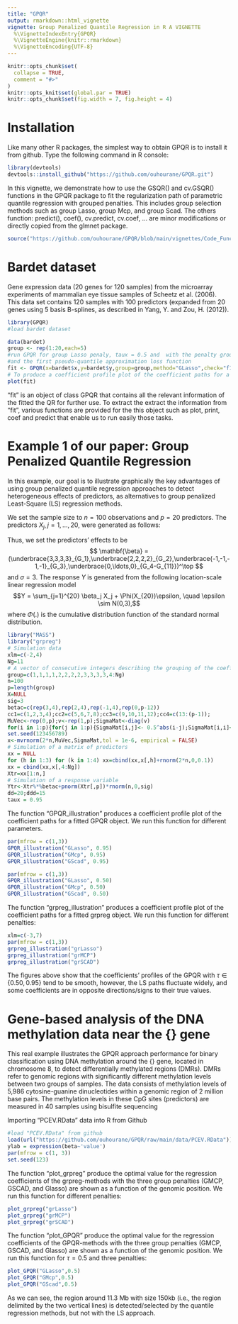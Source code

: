 ```yaml
---
title: "GPQR"
output: rmarkdown::html_vignette
vignette: Group Penalized Quantile Regression in R A VIGNETTE
  %\VignetteIndexEntry{GPQR}
  %\VignetteEngine{knitr::rmarkdown}
  %\VignetteEncoding{UTF-8}
---
```

```r
knitr::opts_chunk$set(
  collapse = TRUE,
  comment = "#>"
)
knitr::opts_knit$set(global.par = TRUE)
knitr::opts_chunk$set(fig.width = 7, fig.height = 4)
```

# Installation

Like many other R packages, the simplest way to obtain GPQR is to install it  from github. Type the following command in R console:

```r
library(devtools)
devtools::install_github("https://github.com/ouhourane/GPQR.git")
```

In this vignette, we demonstrate how to use the GSQR() and cv.GSQR() functions in the GPQR
package to fit the regularization path of parametric quantile regression with grouped penalties. 
This includes group selection methods such as group Lasso, group Mcp, and group Scad. 
The others function: predict(), coef(), cv.predict, cv.coef, ... are minor modifications or directly copied from the glmnet package.

```r
source("https://github.com/ouhourane/GPQR/blob/main/vignettes/Code_Function_used_in_Vignette.R")

```

# Bardet dataset

Gene expression data (20 genes for 120 samples) from the microarray experiments 
of mammalian eye tissue samples of Scheetz et al. (2006).
This data set contains 120 samples with 100 predictors 
(expanded from 20 genes using 5 basis B-splines, as described in Yang, Y. and Zou, H. (2012)).

```r
library(GPQR)
#load bardet dataset

data(bardet)
group <- rep(1:20,each=5)
#run GPQR for group Lasso penaly, taux = 0.5 and  with the penalty group Lasso 
#and the first pseudo-quantile approximation loss function 
fit <- GPQR(x=bardet$x,y=bardet$y,group=group,method="GLasso",check="f1",taux=0.5)
# To produce a coefficient profile plot of the coefficient paths for a fitted GPQR object.
plot(fit)
```

"fit" is an object of class GPQR that contains all the relevant information of the fitted the QR for further use.
To extract the extract the information from "fit", various functions are provided for the
this object such as plot, print, coef and predict that enable us to run easily those tasks.

# Example 1 of our paper: Group Penalized Quantile Regression

In this example, our goal is to illustrate  graphically the key advantages of using group penalized 
quantile regression approaches to detect heterogeneous effects of predictors, 
as alternatives to group penalized Least-Square (LS) regression methods.

 We set the sample size to $n=100$ observations and $p=20$ predictors. The predictors $X_j, j=1,\ldots,20$, were generated as follows:
\begin{itemize}
    \item We generated $Z_j, j=1,\ldots,11,$ following the standard normal distribution;
    \item We set $X_j = Z_1 + \epsilon_j^x, j=1,\ldots,4, \epsilon_j^x \sim N(0,0.1)$; 
    \item $X_j = Z_2 + \epsilon_j^x, j=5,\ldots,8, \epsilon_j^x \sim N(0,0.1)$; 
    \item $X_j = Z_3 + \epsilon_j^x, j=9,\ldots,12, \epsilon_j^x \sim N(0,0.1)$; 
    \item $X_{j} = Z_{j-9}, j=13,\ldots,20$.
\end{itemize}
Thus, we set the predictors' effects to be
$$
\mathbf{\beta} =
(\underbrace{3,3,3,3}_{G_1},\underbrace{2,2,2,2}_{G_2},\underbrace{-1,-1,-1,-1}_{G_3},\underbrace{0,\ldots,0}_{G_4-G_{11}})^\top
$$
and $\sigma = 3$. The response $Y$ is generated from the following location-scale linear regression model
$$Y = \sum_{j=1}^{20} \beta_j X_j + \Phi(X_{20})\epsilon, \quad \epsilon \sim N(0,3),$$
where $\Phi(.)$ is the cumulative distribution function of the standard normal distribution.

```r
library("MASS")
library("grpreg")
# Simulation data
xlm=c(-2,4)
Ng=11
# A vector of consecutive integers describing the grouping of the coefficients
group=c(1,1,1,1,2,2,2,2,3,3,3,3,4:Ng)
n=100
p=length(group)
X=NULL
sig=3
betac=c(rep(3,4),rep(2,4),rep(-1,4),rep(0,p-12))
cc1=c(1,2,3,4);cc2=c(5,6,7,8);cc3=c(9,10,11,12);cc4=c(13:(p-1));
MuVec<-rep(0,p);v<-rep(1,p);SigmaMat<-diag(v)
for(i in 1:p){for(j in 1:p){SigmaMat[i,j]<- 0.5^abs(i-j);SigmaMat[i,i]<- 1}}
set.seed(123456789) 
x<-mvrnorm(2*n,MuVec,SigmaMat,tol = 1e-6, empirical = FALSE)
# Simulation of a matrix of predictors
xx = NULL
for (h in 1:3) for (k in 1:4) xx=cbind(xx,x[,h]+rnorm(2*n,0,0.1))
xx = cbind(xx,x[,4:Ng])
Xtr=xx[1:n,]
# Simulation of a response variable
Ytr<-Xtr%*%betac+pnorm(Xtr[,p])*rnorm(n,0,sig)
dd=20;ddd=15
taux = 0.95

```


The  function "GPQR_illustration" produces a coefficient profile plot of the 
coefficient paths for a fitted GPQR object. We run this function for different 
parameters.


```r
par(mfrow = c(1,3))
GPQR_illustration("GLasso", 0.95)
GPQR_illustration("GMcp", 0.95)
GPQR_illustration("GScad", 0.95)
```

```r
par(mfrow = c(1,3))
GPQR_illustration("GLasso", 0.50)
GPQR_illustration("GMcp", 0.50)
GPQR_illustration("GScad", 0.50)
```

The function "grpreg_illustration" produces a coefficient profile plot of the 
coefficient paths for a fitted grpreg object. We run this function for different penalties: 


```r
xlm=c(-3,7)
par(mfrow = c(1,3))
grpreg_illustration("grLasso")
grpreg_illustration("grMCP")
grpreg_illustration("grSCAD")
```

The figures above show  that the coefficients' profiles of the GPQR with $\tau \in \{0.50, 0.95\}$ tend to be smooth, however, the LS paths fluctuate widely, and some coefficients are in opposite directions/signs to their true values.

# Gene-based analysis of the DNA methylation data near the {\it BLK} gene

This real example illustrates the GPQR approach performance for binary classification 
using DNA methylation around the {\it BLK} gene, located in chromosome 8, to detect 
differentially methylated regions (DMRs). DMRs refer to genomic regions with 
significantly different methylation levels between two groups of samples. 
The data consists of methylation levels of 5,986 cytosine-guanine dinucleotides 
within a genomic region of 2 million base pairs. 
The methylation levels in these CpG sites (predictors) are measured in 40 samples
using bisulfite sequencing

Importing "PCEV.RData" data into R  from Github

```r
#load "PCEV.RData" from github
load(url("https://github.com/ouhourane/GPQR/raw/main/data/PCEV.RData"))
ylab = expression(beta~'value')
par(mfrow = c(1, 3))
set.seed(123)
```

The function "plot_grpreg" produce the optimal value  for the regression coefficients of 
the grpreg-methods with the three group penalties (GMCP, GSCAD, and Glasso) 
are shown as a function of the genomic position. We run this function 
for different penalties: 

```r
plot_grpreg("grLasso")
plot_grpreg("grMCP")
plot_grpreg("grSCAD")
```

The function "plot_GPQR" produce the optimal value  for the regression coefficients of 
the GPQR-methods with the three group penalties (GMCP, GSCAD, and Glasso) 
are shown as a function of the genomic position. We run this function 
for $\tau = 0.5$ and three penalties: 

```r
plot_GPQR("GLasso",0.5)
plot_GPQR("GMcp",0.5)
plot_GPQR("GScad",0.5)
```

As we can see, the region around 11.3 Mb with size 150kb 
(i.e., the region delimited by the two vertical lines) is detected/selected by 
the quantile regression methods, but not with the LS approach.




